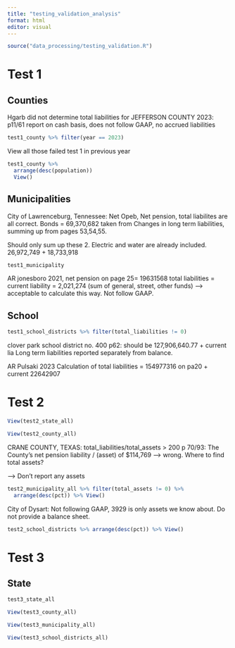 ```yaml
---
title: "testing_validation_analysis"
format: html
editor: visual
---
```



```r
source("data_processing/testing_validation.R")
```
# Test 1
## Counties

Hgarb did not determine total liabilities for JEFFERSON COUNTY 2023:  p11/61
report on cash basis, does not follow GAAP, no accrued liabilities
```r
test1_county %>% filter(year == 2023)

```

View all those failed test 1 in previous year
```r
test1_county %>% 
  arrange(desc(population)) 
  View()
```

## Municipalities

City of Lawrenceburg, Tennessee: 
Net Opeb, Net pension, total liabilites are all correct. Bonds = 69,370,682 taken from Changes in long term liabilities, summing up from pages 53,54,55.

Should only sum up these 2. Electric and water are already included. 
26,972,749 + 18,733,918 

```r
test1_municipality
```

AR jonesboro 2021, net pension on page 25= 19631568
total liabilities = current liability = 2,021,274 (sum of general, street, other funds) --> acceptable to calculate this way. 
Not follow GAAP. 


## School
```r
test1_school_districts %>% filter(total_liabilities != 0)
```
clover park school district no. 400
p62: should be 127,906,640.77 + current lia
Long term liabilities reported separately from balance. 


AR Pulsaki 2023
Calculation of total liabilities = 154977316 on pa20 + current 22642907


# Test 2

```r
View(test2_state_all)
```

```r
View(test2_county_all)
```

CRANE COUNTY, TEXAS: total_liabilities/total_assets > 200
p 70/93: The County’s net pension liability / (asset) of $114,769 --> wrong. Where to find total assets?

--> Don't report any assets

```r
test2_municipality_all %>% filter(total_assets != 0) %>% 
  arrange(desc(pct)) %>% View()

```

City of Dysart: Not following GAAP, 3929 is only assets we know about. 
Do not provide a balance sheet. 
```r
test2_school_districts %>% arrange(desc(pct)) %>% View()
```

# Test 3
## State
```r
test3_state_all
```

```r
View(test3_county_all)


```


```r

View(test3_municipality_all)


```


```r

View(test3_school_districts_all)
```

